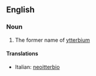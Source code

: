 ==English==

===Noun===
{{en-noun|-}}

#{{element}} The former name of [[ytterbium]]

====Translations====
{{top}}
*Italian: [[neoitterbio]] {{m}}
{{mid}}

{{bottom}}